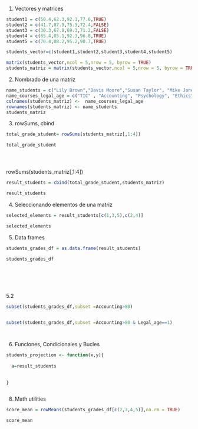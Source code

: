 
1. Vectores y matrices


```r

student1 = c(50.4,62.3,92.1,77.6,TRUE)
student2 = c(41.7,87.9,75.3,72.4,FALSE)
student3 = c(30.3,67.8,69.3,71.2,FALSE)
student4 = c(65.4,85.1,92.3,96.8,TRUE)
student5 = c(70.4,88.2,95.2,90.7,TRUE)

students_vector=c(student1,student2,student3,student4,student5)

matrix(students_vector,ncol = 5,nrow = 5, byrow = TRUE)
students_matriz = matrix(students_vector,ncol = 5,nrow = 5, byrow = TRUE)
```
2. Nombrado de una matriz



```r

name_students = c("Lily Brown","Davis Moore","Susan Taylor", "Mike Jones", "Tom Hill")
name_courses_legal_age = c("TIC" , "Accounting", "Psychology", "Ethics","Legal_age")
colnames(students_matriz) <-  name_courses_legal_age
rownames(students_matriz) <- name_students
students_matriz


```

3. rowSums, cbind

```r

total_grade_student= rowSums(students_matriz[,1:4])

total_grade_student





```
rowSums(students_matriz[,1:4])

```r


result_students = cbind(total_grade_student,students_matriz)

result_students

```





4. Seleccionando elementos de una matriz

```r

selected_elements = result_students[c(1,3,5),c(2,4)]

selected_elements

```

5. Data frames

```r
students_grades_df = as.data.frame(result_students)

students_grades_df







```
5.2

```r
subset(students_grades_df,subset =Accounting>80)



```



```r
subset(students_grades_df,subset =Accounting>80 & Legal_age==1)




```

6. Funciones, Condicionales y Bucles


```r

students_projection <- function(x,y){
  
  a=result_students
  
  
}



```





8. Math utilities
```r


score_mean = rowMeans(students_grades_df[c(2,3,4,5)],na.rm = TRUE)

score_mean
```







